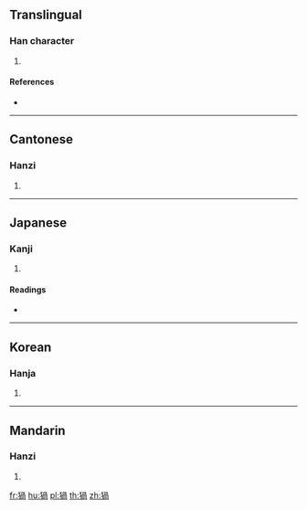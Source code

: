 {{character info/new}}
==Translingual==

===Han character===
{{Han char|rn=94|rad=犬|as=09|sn=12|four=47227|canj=KHBBR|ids=⿰犭咼}}

# {{defn|Han|sort=犬09}}

====References====
* {{Han ref|kx=0714.170|dkj=20524|dj=1126.160|hdz=21358.040|uh=7327|ud=29479|bh=DA73|bd=55923}}

----

==Cantonese==

===Hanzi===
{{yue-hanzi|jyut=|y=wo1}}

# {{defn|lang=yue|sort=犬09}}

----

==Japanese==

===Kanji===
{{ja-kanji|grade=|rs=犬09}}

# {{defn|lang=ja|sort=犬09}}

====Readings====
* {{ja-readings|on=[[か]] (ka), [[わ]] (wa)|kun=[[ちん]] (chin)|nanori=}}

----

==Korean==

===Hanja===
{{ko-hanja|hangeul=와|eumhun=|rv=wa|mr=wa|y=wa}}

# {{defn|lang=ko|sort=犬09}}

----

==Mandarin==

===Hanzi===
{{cmn-hanzi|pin=[[wō]] ([[wo1]])|wg=wo<sup>1</sup>}}

# {{defn|lang=cmn|sort=犬09}}

[[fr:猧]]
[[hu:猧]]
[[pl:猧]]
[[th:猧]]
[[zh:猧]]